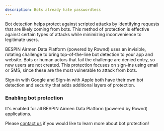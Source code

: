 ```yaml
---
description: Bots already hate passwordless
---
```


Bot detection helps protect against scripted attacks by identifying requests that are likely coming from bots. This method of protection is effective against certain types of attacks while minimizing inconvenience to legitimate users.  

BESPIN Airmen Data Platform (powered by Rownd) uses an invisible, rotating challenge to bring top-of-the-line bot detection to your app and website. Bots or human actors that fail the challenge are denied entry, so new users are not created. This protection focuses on sign-ins using email or SMS, since these are the most vulnerable to attack from bots.

Sign-in with Google and Sign-in with Apple both have their own bot detection and security that adds additional layers of protection.

### Enabling bot protection
It's enabled for all BESPIN Airmen Data Platform (powered by Rownd) applications.

Please [contact us](mailto:support@rownd.io?subject=Info%20on%20bot%20detection) if you would like to learn more about bot protection!